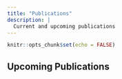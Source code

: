 ```yaml
---
title: "Publications"
description: |
  Current and upcoming publications
---
```


```r
knitr::opts_chunk$set(echo = FALSE)
```

## Upcoming Publications

<!-- -   [Consequences of reduced light for flower production in conifer-invaded meadows of the Pacific Northwest, U.S.A](articles/article1.html) -->
<!-- -   [Another article](articles/article2.html) -->
